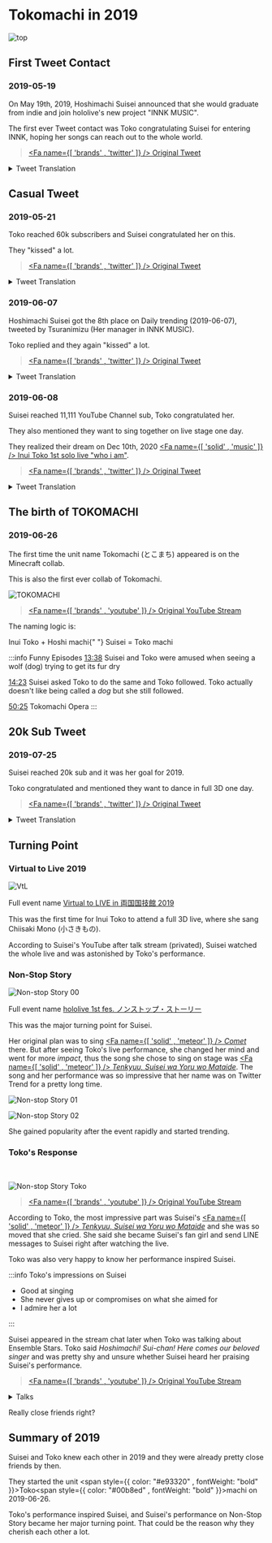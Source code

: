 ---
---


# Tokomachi in 2019

![top](./top/top_01.jpg)

## First Tweet Contact

### 2019-05-19

On May 19th, 2019, Hoshimachi Suisei announced that she would graduate from indie and join hololive's new project "INNK MUSIC".

The first ever Tweet contact was Toko congratulating Suisei for entering INNK, hoping her songs can reach out to the whole world.

> [<Fa name={[ 'brands' , 'twitter' ]} /> Original Tweet](https://twitter.com/suisei_hosimati/status/1130054368886050816)

<details> <summary>Tweet Translation</summary>

<img
  src={require("./twitter/20190519_01.jpg").default}
  style={{ width: "35rem" }}
/>
<br />
<img
  src={require("./twitter/20190519_02.jpg").default}
  style={{ width: "35rem" }}
/>

</details>

## Casual Tweet

### 2019-05-21

Toko reached 60k subscribers and Suisei congratulated her on this.

They "kissed" a lot.

> [<Fa name={[ 'brands' , 'twitter' ]} /> Original Tweet](https://twitter.com/suisei_hosimati/status/1130814178250317825)

<details> <summary>Tweet Translation</summary>

<img
  src={require("./twitter/20190521_01.jpg").default}
  style={{ width: "35rem" }}
/>
<br />
<img
  src={require("./twitter/20190521_02.jpg").default}
  style={{ width: "35rem" }}
/>
<br />
<img
  src={require("./twitter/20190521_03.jpg").default}
  style={{ width: "35rem" }}
/>

Note:

- The "signing" context is blurry but could be related to Ensemble Stars events.
- "3 of us" probably refers to [<Fa name={[ 'brands' , 'youtube' ]} /> Hiro Minamori (graduated)](https://www.youtube.com/channel/UCuGMkxJA_icuiF01u8f3Y2Q)

</details>

### 2019-06-07

Hoshimachi Suisei got the 8th place on Daily trending (2019-06-07), tweeted by Tsuranimizu (Her manager in INNK MUSIC).

Toko replied and they again "kissed" a lot.

> [<Fa name={[ 'brands' , 'twitter' ]} /> Original Tweet](https://twitter.com/suisei_hosimati/status/1136678053243834370)

<details> <summary>Tweet Translation</summary>

<img
  src={require("./twitter/20190607_01.jpg").default}
  style={{ width: "35rem" }}
/>
<br />
<img
  src={require("./twitter/20190607_02.jpg").default}
  style={{ width: "35rem" }}
/>
<br />
<img
  src={require("./twitter/20190607_03.jpg").default}
  style={{ width: "35rem" }}
/>

</details>

### 2019-06-08

Suisei reached 11,111 YouTube Channel sub, Toko congratulated her.

They also mentioned they want to sing together on live stage one day.

They realized their dream on Dec 10th, 2020 [<Fa name={[ 'solid' , 'music' ]} /> Inui Toko 1st solo live "who i am"](/docs/topics/toko_who_i_am).

> [<Fa name={[ 'brands' , 'twitter' ]} /> Original Tweet](https://twitter.com/suisei_hosimati/status/1137100337465085952)

<details> <summary>Tweet Translation</summary>

<img
  src={require("./twitter/20190608_01.jpg").default}
  style={{ width: "35rem" }}
/>
<br />
<img
  src={require("./twitter/20190608_02.jpg").default}
  style={{ width: "35rem" }}
/>
<br />
<img
  src={require("./twitter/20190608_03.jpg").default}
  style={{ width: "35rem" }}
/>
<br />
<img
  src={require("./twitter/20190608_04.jpg").default}
  style={{ width: "35rem" }}
/>
<br />
<img
  src={require("./twitter/20190608_05.jpg").default}
  style={{ width: "35rem" }}
/>
<br />
<img
  src={require("./twitter/20190608_06.jpg").default}
  style={{ width: "35rem" }}
/>
<br />
<img
  src={require("./twitter/20190608_07.jpg").default}
  style={{ width: "35rem" }}
/>

</details>

## The birth of TOKOMACHI

### 2019-06-26

The first time the unit name Tokomachi (とこまち) appeared is on the Minecraft collab.

This is also the first ever collab of Tokomachi.

![TOKOMACHI](./youtube/20190626_01.jpg)

> [<Fa name={[ 'brands' , 'youtube' ]} /> Original YouTube Stream](https://youtu.be/Kr1jxq0ms00)

The naming logic is:

<p style={{ textAlign: "center" }}>
  Inui<span style={{ color: "#e93320", fontWeight: "bold" }}> Toko</span> +
  Hoshi
  <span style={{ color: "#00b8ed", fontWeight: "bold", textAlign: "center" }}>
    machi{" "}
  </span>
  Suisei = <span style={{ color: "#e93320", fontWeight: "bold" }}>Toko</span>
  <span style={{ color: "#00b8ed", fontWeight: "bold", textAlign: "center" }}>
    machi
  </span>
</p>

:::info Funny Episodes
[13:38](https://youtu.be/Kr1jxq0ms00&t=818s) Suisei and Toko were amused when seeing a wolf (dog) trying to get its fur dry

[14:23](https://youtu.be/Kr1jxq0ms00&t=863s) Suisei asked Toko to do the same and Toko followed. Toko actually doesn't like being called a _dog_ but she still followed.

[50:25](https://youtu.be/Kr1jxq0ms00&t=3025s) Tokomachi Opera
:::

## 20k Sub Tweet

### 2019-07-25

Suisei reached 20k sub and it was her goal for 2019.

Toko congratulated and mentioned they want to dance in full 3D one day.

> [<Fa name={[ 'brands' , 'twitter' ]} /> Original Tweet](https://twitter.com/suisei_hosimati/status/1154679477605036034)

<details> <summary>Tweet Translation</summary>

<img
  src={require("./twitter/20190725_01.jpg").default}
  style={{ width: "35rem" }}
/>
<br />
<img
  src={require("./twitter/20190725_02.jpg").default}
  style={{ width: "35rem" }}
/>
<br />
<img
  src={require("./twitter/20190725_03.jpg").default}
  style={{ width: "35rem" }}
/>

</details>

## Turning Point

### Virtual to Live 2019

![VtL](./youtube/vtl.jpg)

Full event name [Virtual to LIVE in 両国国技館 2019](https://event.nijisanji.app/vtlryougoku2019/)

This was the first time for Inui Toko to attend a full 3D live, where she sang Chiisaki Mono (小さきもの).

According to Suisei's YouTube after talk stream (privated), Suisei watched the whole live and was astonished by Toko's performance.

### Non-Stop Story

![Non-stop Story 00](./youtube/nss.jpg)

Full event name [hololive 1st fes. ノンストップ・ストーリー](https://www.nonstop.hololive.tv/)

This was the major turning point for Suisei.

Her original plan was to sing [<Fa name={[ 'solid' , 'meteor' ]} /> _Comet_](https://youtu.be/3cqV5BKJHyk) there. But after seeing Toko's live performance, she changed her mind and went for more _impact_, thus the song she chose to sing on stage was [<Fa name={[ 'solid' , 'meteor' ]} /> _Tenkyuu, Suisei wa Yoru wo Mataide_](https://youtu.be/zLak0dxBKpM). The song and her performance was so impressive that her name was on Twitter Trend for a pretty long time.

![Non-stop Story 01](./youtube/nss_suisei_01.jpg)

![Non-stop Story 02](./youtube/nss_suisei_02.jpg)

She gained popularity after the event rapidly and started trending.

### Toko's Response

<br />

![Non-stop Story Toko](./youtube/nss_toko_01.jpg)

> [<Fa name={[ 'brands' , 'youtube' ]} /> Original YouTube Stream](https://youtu.be/CJD2mkpSkJs&t=4119s)

According to Toko, the most impressive part was Suisei's [<Fa name={[ 'solid' , 'meteor' ]} /> _Tenkyuu, Suisei wa Yoru wo Mataide_](https://youtu.be/zLak0dxBKpM) and she was so moved that she cried. She said she became Suisei's fan girl and send LINE messages to Suisei right after watching the live.

Toko was also very happy to know her performance inspired Suisei.

:::info Toko's impressions on Suisei

- Good at singing
- She never gives up or compromises on what she aimed for
- I admire her a lot

:::

Suisei appeared in the stream chat later when Toko was talking about Ensemble Stars. Toko said _Hoshimachi! Sui-chan! Here comes our beloved singer_ and was pretty shy and unsure whether Suisei heard her praising Suisei's performance.

> [<Fa name={[ 'brands' , 'youtube' ]} /> Original YouTube Stream](https://youtu.be/CJD2mkpSkJs?t=5810)

<details> <summary>Talks</summary>

:comet: : You praised my performance? I will check the archive later!

:tropical_drink: : OK I will cut that part.

:tropical_drink: : Oh wait don't go, I still got something about EnSta to tell you!

(Talking about EnSta)

:comet: : Tell me more on LINE!

</details>

Really close friends right?

## Summary of 2019

Suisei and Toko knew each other in 2019 and they were already pretty close friends by then.

They started the unit <span style={{ color: "#e93320" , fontWeight: "bold" }}>Toko</span><span style={{ color: "#00b8ed" , fontWeight: "bold" }}>machi</span> on 2019-06-26.

Toko's performance inspired Suisei, and Suisei's performance on Non-Stop Story became her major turning point. That could be the reason why they cherish each other a lot.
